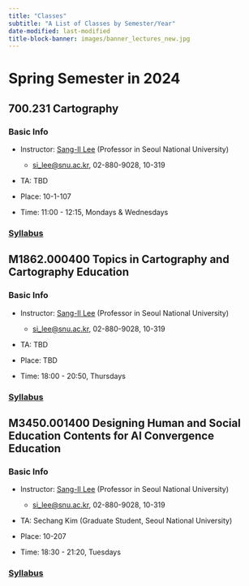 ```yaml
---
title: "Classes"
subtitle: "A List of Classes by Semester/Year"
date-modified: last-modified
title-block-banner: images/banner_lectures_new.jpg
---
```


# Spring Semester in 2024

## 700.231 Cartography

### Basic Info

-   Instructor: [Sang-Il Lee](https://sangillee66.github.io/) (Professor in Seoul National University)

    -   [si_lee\@snu.ac.kr](mailto:%20si_lee@snu.ac.kr), 02-880-9028, 10-319

-   TA: TBD

-   Place: 10-1-107

-   Time: 11:00 - 12:15, Mondays & Wednesdays

### [Syllabus](classes/2024_1_Cartography.qmd)

## M1862.000400 Topics in Cartography and Cartography Education

### Basic Info

-   Instructor: [Sang-Il Lee](https://sangillee66.github.io/) (Professor in Seoul National University)

    -   [si_lee\@snu.ac.kr](mailto:%20si_lee@snu.ac.kr), 02-880-9028, 10-319

-   TA: TBD

-   Place: TBD

-   Time: 18:00 - 20:50, Thursdays

### [Syllabus](classes/2024_1_Topics_in_Carto_Carto_Edu.qmd)

## M3450.001400 Designing Human and Social Education Contents for AI Convergence Education

### Basic Info

-   Instructor: [Sang-Il Lee](https://sangillee66.github.io/) (Professor in Seoul National University)

    -   [si_lee\@snu.ac.kr](mailto:%20si_lee@snu.ac.kr), 02-880-9028, 10-319

-   TA: Sechang Kim (Graduate Student, Seoul National University)

-   Place: 10-207

-   Time: 18:30 - 21:20, Tuesdays

### [Syllabus](classes/2024_1_AI_Edu.qmd)
